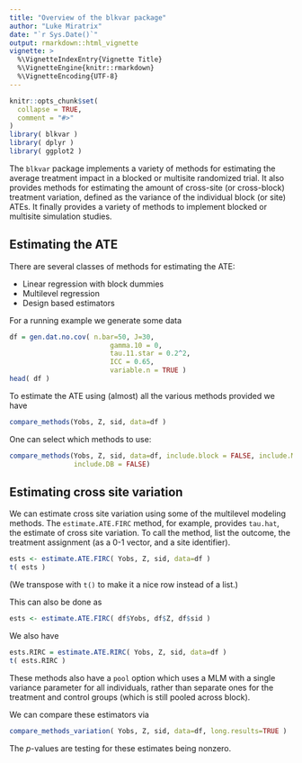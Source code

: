 ```yaml
---
title: "Overview of the blkvar package"
author: "Luke Miratrix"
date: "`r Sys.Date()`"
output: rmarkdown::html_vignette
vignette: >
  %\VignetteIndexEntry{Vignette Title}
  %\VignetteEngine{knitr::rmarkdown}
  %\VignetteEncoding{UTF-8}
---
```


```r
knitr::opts_chunk$set(
  collapse = TRUE,
  comment = "#>"
)
library( blkvar )
library( dplyr )
library( ggplot2 )
```

The `blkvar` package implements a variety of methods for estimating the average treatment impact in a blocked or multisite randomized trial. It also provides methods for estimating the amount of cross-site (or cross-block) treatment variation, defined as the variance of the individual block (or site) ATEs. It finally provides a variety of methods to implement blocked or multisite simulation studies.

## Estimating the ATE

There are several classes of methods for estimating the ATE:

* Linear regression with block dummies
* Multilevel regression
* Design based estimators
    
For a running example we generate some data
```r
df = gen.dat.no.cov( n.bar=50, J=30,
                         gamma.10 = 0,
                         tau.11.star = 0.2^2,
                         ICC = 0.65,
                         variable.n = TRUE )
head( df )
```

To estimate the ATE using (almost) all the various methods provided we have
```r
compare_methods(Yobs, Z, sid, data=df )
```

One can select which methods to use:
```r
compare_methods(Yobs, Z, sid, data=df, include.block = FALSE, include.MLM = FALSE,
                include.DB = FALSE)
```

## Estimating cross site variation

We can estimate cross site variation using some of the multilevel modeling methods.  The `estimate.ATE.FIRC` method, for example, provides `tau.hat`, the estimate of cross site variation. To call the method, list the outcome, the treatment assignment (as a 0-1 vector, and a site identifier).
```r
ests <- estimate.ATE.FIRC( Yobs, Z, sid, data=df )
t( ests )
```
(We transpose with `t()` to make it a nice row instead of a list.)

This can also be done as
```r
ests <- estimate.ATE.FIRC( df$Yobs, df$Z, df$sid )
```


We also have
```r
ests.RIRC = estimate.ATE.RIRC( Yobs, Z, sid, data=df )
t( ests.RIRC )
```

These methods also have a `pool` option which uses a MLM with a single variance parameter for all individuals, rather than separate ones for the treatment and control groups (which is still pooled across block).

We can compare these estimators via
```r
compare_methods_variation( Yobs, Z, sid, data=df, long.results=TRUE )
```
The $p$-values are testing for these estimates being nonzero.

